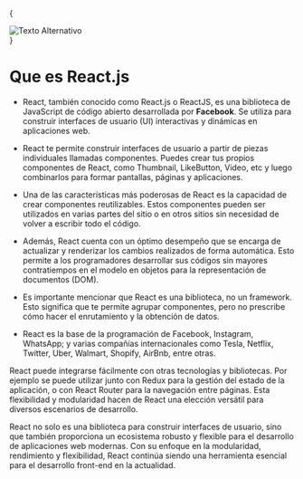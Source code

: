 
{
<div style={{ display: 'flex', justifyContent: 'center', alignItems: 'center' }}>
  <img src={Reacts} alt="Texto Alternativo" style={{ width: '250px', height: '200px', position: 'relative', marginBottom: '8px' }} />
</div>
}

# **Que es React.js**
- React, también conocido como React.js o ReactJS, es una biblioteca de JavaScript de código abierto desarrollada por **Facebook**. Se utiliza para construir interfaces de usuario (UI) interactivas y dinámicas en aplicaciones web.

- React te permite construir interfaces de usuario a partir de piezas individuales llamadas componentes. Puedes crear tus propios componentes de React, como Thumbnail, LikeButton,  Video, etc y luego combinarlos para formar pantallas, páginas y aplicaciones.

- Una de las características más poderosas de React es la capacidad de crear componentes reutilizables. Estos componentes pueden ser utilizados en varias partes del sitio o en otros sitios sin necesidad de volver a escribir todo el código.

- Además, React cuenta con un óptimo desempeño que se encarga de actualizar y renderizar los cambios realizados de forma automática. Esto permite a los programadores desarrollar sus códigos sin mayores contratiempos en el modelo en objetos para la representación de documentos (DOM).

- Es importante mencionar que React es una biblioteca, no un framework. Esto significa que te permite agrupar componentes, pero no prescribe cómo hacer el enrutamiento y la obtención de datos. 

- React es la base de la programación de Facebook, Instagram, WhatsApp; y varias compañías internacionales como Tesla, Netflix, Twitter, Uber, Walmart, Shopify, AirBnb, entre otras.

React puede integrarse fácilmente con otras tecnologías y bibliotecas. 
Por ejemplo se puede utilizar junto con Redux para la gestión del estado de la aplicación, o con React Router para la navegación entre páginas. 
Esta flexibilidad y modularidad hacen de React una elección versátil para diversos escenarios de desarrollo.

React no solo es una biblioteca para construir interfaces de usuario, sino que también proporciona un ecosistema robusto y flexible para el desarrollo de aplicaciones web modernas.
Con su enfoque en la modularidad, rendimiento y flexibilidad, React continúa siendo una herramienta esencial para el desarrollo front-end en la actualidad.